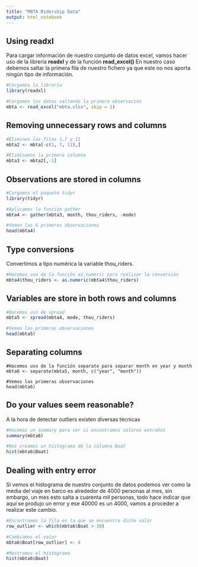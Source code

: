 ```yaml
---
title: "MBTA Ridership Data"
output: html_notebook
---
```


## Using readxl

Para cargar información de nuestro conjunto de datos excel, vamos hacer uso de la librería **readxl** y de la función **read_excel()**
En nuestro caso debemos saltar la primera fila de nuestro fichero ya que este no nos aporta ningún tipo de información.
```r
#Cargamos la librería
library(readxl)

#Cargamos los datos saltando la primera observación
mbta <- read_excel("mbta.xlsx", skip = 1)
```

## Removing unnecessary rows and columns

```r
#Eliminas las filas 1,7 y 11 
mbta2 <- mbta[-c(1, 7, 11),]

#Eliminamos la primera columna
mbta3 <- mbta2[,-1]
```

## Observations are stored in columns

```r
#Cargamos el paquete tidyr
library(tidyr)

#Aplicamos la función gather
mbta4 <- gather(mbta3, month, thou_riders, -mode)

#Vemos las 6 primeras observaciones
head(mbta4)
```

## Type conversions

Convertimos a tipo numérica la variable thou_riders.

```r
#Hacemos uso de la función as.numeric para realizar la conversión
mbta4$thou_riders <- as.numeric(mbta4$thou_riders)
```

## Variables are store in both rows and columns

```r
#Hacemos uso de spread
mbta5 <- spread(mbta4, mode, thou_riders)

#Vemos las primeras observaciones
head(mbta5)
```

## Separating columns

```mbr
#Hacemos uso de la función separate para separar month en year y month
mbta6 <- separate(mbta5, month, c("year", "month"))

#Vemos las primeras observaciones
head(mbta6)
```

## Do your values seem reasonable?

A la hora de detectar outliers existen diversas técnicas

```r
#Hacemos un summary para ver si encontramos valores extraños
summary(mbta6)

#Nos creamos un histograma de la columna Boat
hist(mbta6$Boat)
```

## Dealing with entry error

Si vemos el histograma de nuestro conjunto de datos podemos ver como la media del viaje en barco es alrededor de 4000 personas al mes, sin embargo, un mes esto salta a cuarenta mil personas, todo hace indicar que aquí se produjo un error y ese 40000 es un 4000, vamos a proceder a realizar este cambio.

```r
#Encontramos la fila en la que se encuentra dicho valor
row_outlier <- which(mbta6$Boat > 30)

#Cambiamos el valor
mbta6$Boat[row_outlier] <- 4

#Mostramos el histograma
hist(mbta6$Boat)
```

